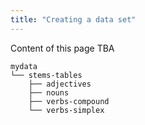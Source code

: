 ```yaml
---
title: "Creating a data set"
---
```



::: {.callout-caution}
Content of this page TBA
:::

```
mydata
└── stems-tables
    ├── adjectives
    ├── nouns
    ├── verbs-compound
    └── verbs-simplex
```